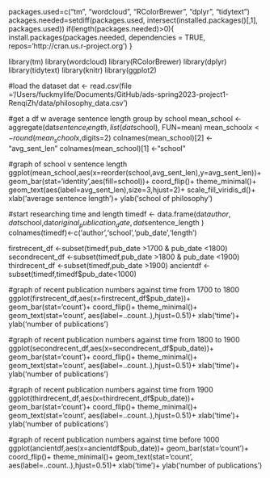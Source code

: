 packages.used=c("tm", "wordcloud", "RColorBrewer", "dplyr", "tidytext")
ackages.needed=setdiff(packages.used, 
                        intersect(installed.packages()[,1], 
                        packages.used))
if(length(packages.needed)>0){
  install.packages(packages.needed, dependencies = TRUE,
                   repos='http://cran.us.r-project.org')
}

library(tm)
library(wordcloud)
library(RColorBrewer)
library(dplyr)
library(tidytext)
library(knitr)
library(ggplot2)

#load the dataset
dat <- read.csv(file ='/Users/fuckmylife/Documents/GitHub/ads-spring2023-project1-RenqiZh/data/philosophy_data.csv')

#get a df w average sentence length group by school
mean_school <- aggregate(dat$sentence_length, list(dat$school), FUN=mean)
mean_school$x <- round(mean_school$x,digits=2)
colnames(mean_school)[2] <- "avg_sent_len"
colnames(mean_school)[1] <-"school"

#graph of school v sentence length
ggplot(mean_school,aes(x=reorder(school,avg_sent_len),y=avg_sent_len))+
geom_bar(stat='identity',aes(fill=school))+
coord_flip()+
theme_minimal()+
geom_text(aes(label=avg_sent_len),size=3,hjust=2)+
scale_fill_viridis_d()+
xlab('average sentence length')+
ylab('school of philosophy')

#start researching time and length
timedf <- data.frame(dat$author,dat$school,dat$original_publication_date,dat$sentence_length )
colnames(timedf)<-c('author','school','pub_date','length')

firstrecent_df <-subset(timedf,pub_date >1700 & pub_date <1800)
secondrecent_df <-subset(timedf,pub_date >1800 & pub_date <1900)
thirdrecent_df <-subset(timedf,pub_date >1900)
ancientdf <- subset(timedf,timedf$pub_date<1000)

#graph of recent publication numbers against time from 1700 to 1800
ggplot(firstrecent_df,aes(x=firstrecent_df$pub_date))+
geom_bar(stat='count')+
coord_flip()+
theme_minimal()+
geom_text(stat='count', aes(label=..count..),hjust=0.51)+
xlab('time')+
ylab('number of publications')

#graph of recent publication numbers against time from 1800 to 1900
ggplot(secondrecent_df,aes(x=secondrecent_df$pub_date))+
geom_bar(stat='count')+
coord_flip()+
theme_minimal()+
geom_text(stat='count', aes(label=..count..),hjust=0.51)+
xlab('time')+
ylab('number of publications')

#graph of recent publication numbers against time from 1900 
ggplot(thirdrecent_df,aes(x=thirdrecent_df$pub_date))+
geom_bar(stat='count')+
coord_flip()+
theme_minimal()+
geom_text(stat='count', aes(label=..count..),hjust=0.51)+
xlab('time')+
ylab('number of publications')

#graph of recent publication numbers against time before 1000
ggplot(ancientdf,aes(x=ancientdf$pub_date))+
geom_bar(stat='count')+
coord_flip()+
theme_minimal()+
geom_text(stat='count', aes(label=..count..),hjust=0.51)+
xlab('time')+
ylab('number of publications')
